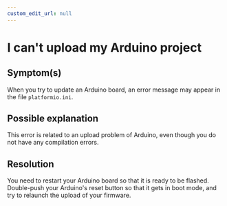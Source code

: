 ```yaml
---
custom_edit_url: null
---
```



# I can't upload my Arduino project

## Symptom(s)

When you try to update an Arduino board, an error message may appear in the file `platformio.ini`. 

## Possible explanation

This error is related to an upload problem of Arduino, even though you do not have any compilation errors. 

## Resolution

You need to restart your Arduino board so that it is ready to be flashed.
Double-push your Arduino's reset button so that it gets in boot mode, and try to relaunch the upload of your firmware.
